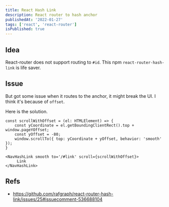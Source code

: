 ```yaml
---
title: React Hash Link
description: React router to hash anchor
publishedAt: '2022-01-27'
tags: ['react', 'react-router']
isPublished: true
---
```


## Idea

React-router does not support routing to `#id`.
This npm `react-router-hash-link` is life saver.

## Issue

But got some issue when it routes to the anchor, it might break the UI.
I think it's because of `offset`.

Here is the solution.

```tsx
const scrollWithOffset = (el: HTMLElement) => {
    const yCoordinate = el.getBoundingClientRect().top + window.pageYOffset;
    const yOffset = -80; 
    window.scrollTo({ top: yCoordinate + yOffset, behavior: 'smooth' }); 
}

<NavHashLink smooth to='/#link' scroll={scrollWithOffset}>
     Link
</NavHashLink>
```

## Refs

- https://github.com/rafgraph/react-router-hash-link/issues/25#issuecomment-536688104


